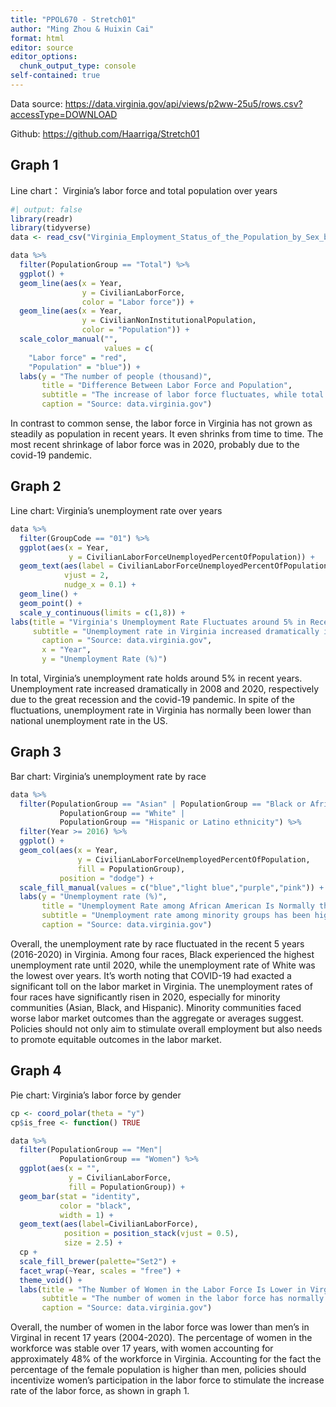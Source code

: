 ```yaml
---
title: "PPOL670 - Stretch01"
author: "Ming Zhou & Huixin Cai"
format: html
editor: source
editor_options: 
  chunk_output_type: console
self-contained: true
---
```


Data source: [https://data.virginia.gov/api/views/p2ww-25u5/rows.csv?accessType=DOWNLOAD](https://data.virginia.gov/api/views/p2ww-25u5/rows.csv?accessType=DOWNLOAD)

Github: [https://github.com/Haarriga/Stretch01](https://github.com/Haarriga/Stretch01)

## Graph 1
Line chart： Virginia's labor force and total population over years
```r
#| output: false
library(readr)
library(tidyverse)
data <- read_csv("Virginia_Employment_Status_of_the_Population_by_Sex_by_Race_and_by_Age_by_Year.csv")

```

```r
data %>%
  filter(PopulationGroup == "Total") %>%
  ggplot() +
  geom_line(aes(x = Year,
                y = CivilianLaborForce,
                color = "Labor force")) +
  geom_line(aes(x = Year,
                y = CivilianNonInstitutionalPopulation,
                color = "Population")) +
  scale_color_manual("", 
                     values = c(
    "Labor force" = "red",
    "Population" = "blue")) +
  labs(y = "The number of people (thousand)",
       title = "Difference Between Labor Force and Population",
       subtitle = "The increase of labor force fluctuates, while total population increases steadily in Virginia.",
       caption = "Source: data.virginia.gov")

```
In contrast to common sense, the labor force in Virginia has not grown as steadily as population in recent years. It even shrinks from time to time. The most recent shrinkage of labor force was in 2020, probably due to the covid-19 pandemic.


## Graph 2
Line chart: Virginia's unemployment rate over years
```r
data %>%
  filter(GroupCode == "01") %>%
  ggplot(aes(x = Year,
             y = CivilianLaborForceUnemployedPercentOfPopulation)) +
  geom_text(aes(label = CivilianLaborForceUnemployedPercentOfPopulation),
            vjust = 2,
            nudge_x = 0.1) +
  geom_line() +
  geom_point() +
  scale_y_continuous(limits = c(1,8)) +
labs(title = "Virginia's Unemployment Rate Fluctuates around 5% in Recent Years",
     subtitle = "Unemployment rate in Virginia increased dramatically in 2020, probably due to the pandemic.",
       caption = "Source: data.virginia.gov",
       x = "Year",
       y = "Unemployment Rate (%)")
```
In total, Virginia's unemployment rate holds around 5% in recent years. Unemployment rate increased dramatically in 2008 and 2020, respectively due to the great recession and the covid-19 pandemic. In spite of the fluctuations, unemployment rate in Virginia has normally been lower than national unemployment rate in the US.


## Graph 3
Bar chart: Virginia's unemployment rate by race
```r
data %>%
  filter(PopulationGroup == "Asian" | PopulationGroup == "Black or African American" |
           PopulationGroup == "White" |
           PopulationGroup == "Hispanic or Latino ethnicity") %>%
  filter(Year >= 2016) %>%
  ggplot() +
  geom_col(aes(x = Year,
               y = CivilianLaborForceUnemployedPercentOfPopulation,
               fill = PopulationGroup),
           position = "dodge") +
  scale_fill_manual(values = c("blue","light blue","purple","pink")) +
  labs(y = "Unemployment rate (%)", 
       title = "Unemployment Rate among African American Is Normally the Highest",
       subtitle = "Unemployment rate among minority groups has been higher than among white people in the past 5 years in Virginia.",
       caption = "Source: data.virginia.gov")

```
Overall, the unemployment rate by race fluctuated in the recent 5 years (2016-2020) in Virginia. Among four races, Black experienced the highest unemployment rate until 2020, while the unemployment rate of White was the lowest over years. It's worth noting that COVID-19 had exacted a significant toll on the labor market in Virginia. The unemployment rates of four races have significantly risen in 2020, especially for minority communities (Asian, Black, and Hispanic). Minority communities faced worse labor market outcomes than the aggregate or averages suggest. Policies should not only aim to stimulate overall employment but also needs to promote equitable outcomes in the labor market.


## Graph 4
Pie chart: Virginia's labor force by gender
```r
cp <- coord_polar(theta = "y")
cp$is_free <- function() TRUE

data %>%
  filter(PopulationGroup == "Men"|
           PopulationGroup == "Women") %>%
  ggplot(aes(x = "", 
             y = CivilianLaborForce,
             fill = PopulationGroup)) +
  geom_bar(stat = "identity",
           color = "black",
           width = 1) +
  geom_text(aes(label=CivilianLaborForce),
            position = position_stack(vjust = 0.5),
            size = 2.5) +
  cp +
  scale_fill_brewer(palette="Set2") +
  facet_wrap(~Year, scales = "free") +
  theme_void() +
  labs(title = "The Number of Women in the Labor Force Is Lower in Virginia",
       subtitle = "The number of women in the labor force has normally been lower than men in Virginia in the past 17 years.",
       caption = "Source: data.virginia.gov")

```
Overall, the number of women in the labor force was lower than men's in Virginal in recent 17 years (2004-2020). The percentage of women in the workforce was stable over 17 years, with women accounting for approximately 48% of the workforce in Virginia. Accounting for the fact the percentage of the female population is higher than men, policies should incentivize women's participation in the labor force to stimulate the increase rate of the labor force, as shown in graph 1.